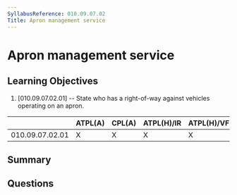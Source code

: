 ```yaml
---
SyllabusReference: 010.09.07.02
Title: Apron management service
---
```


# Apron management service

## Learning Objectives

1. [010.09.07.02.01] -- State who has a right-of-way against vehicles operating
   on an apron.

|                 | ATPL(A) | CPL(A) | ATPL(H)/IR | ATPL(H)/VFR | CPL(H) | IR  | CBIR(A) |
| --------------- | ------- | ------ | ---------- | ----------- | ------ | --- | ------- |
| 010.09.07.02.01 | X       | X      | X          | X           | X      | X   |         |

## Summary

## Questions
